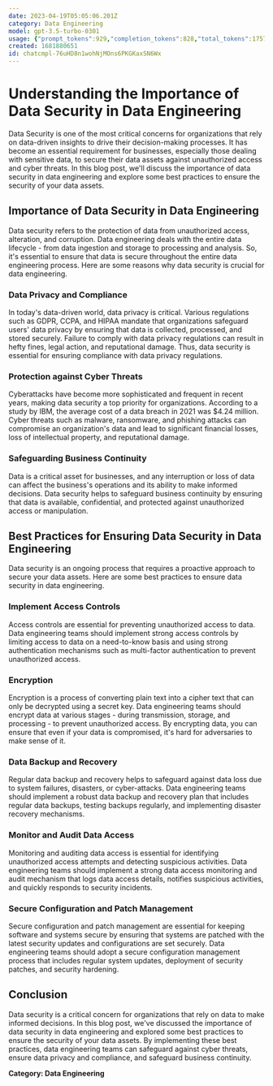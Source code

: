 ```yaml
---
date: 2023-04-19T05:05:06.201Z
category: Data Engineering
model: gpt-3.5-turbo-0301
usage: {"prompt_tokens":929,"completion_tokens":828,"total_tokens":1757}
created: 1681880651
id: chatcmpl-76uHD8n1wohNjMOns6PKGKaxSN6Wx
---
```


# Understanding the Importance of Data Security in Data Engineering

Data Security is one of the most critical concerns for organizations that rely on data-driven insights to drive their decision-making processes. It has become an essential requirement for businesses, especially those dealing with sensitive data, to secure their data assets against unauthorized access and cyber threats. In this blog post, we'll discuss the importance of data security in data engineering and explore some best practices to ensure the security of your data assets.

## Importance of Data Security in Data Engineering

Data security refers to the protection of data from unauthorized access, alteration, and corruption. Data engineering deals with the entire data lifecycle - from data ingestion and storage to processing and analysis. So, it's essential to ensure that data is secure throughout the entire data engineering process. Here are some reasons why data security is crucial for data engineering.

### Data Privacy and Compliance

In today's data-driven world, data privacy is critical. Various regulations such as GDPR, CCPA, and HIPAA mandate that organizations safeguard users' data privacy by ensuring that data is collected, processed, and stored securely. Failure to comply with data privacy regulations can result in hefty fines, legal action, and reputational damage. Thus, data security is essential for ensuring compliance with data privacy regulations.

### Protection against Cyber Threats

Cyberattacks have become more sophisticated and frequent in recent years, making data security a top priority for organizations. According to a study by IBM, the average cost of a data breach in 2021 was $4.24 million. Cyber threats such as malware, ransomware, and phishing attacks can compromise an organization's data and lead to significant financial losses, loss of intellectual property, and reputational damage.

### Safeguarding Business Continuity

Data is a critical asset for businesses, and any interruption or loss of data can affect the business's operations and its ability to make informed decisions. Data security helps to safeguard business continuity by ensuring that data is available, confidential, and protected against unauthorized access or manipulation.

## Best Practices for Ensuring Data Security in Data Engineering

Data security is an ongoing process that requires a proactive approach to secure your data assets. Here are some best practices to ensure data security in data engineering.

### Implement Access Controls

Access controls are essential for preventing unauthorized access to data. Data engineering teams should implement strong access controls by limiting access to data on a need-to-know basis and using strong authentication mechanisms such as multi-factor authentication to prevent unauthorized access.

### Encryption

Encryption is a process of converting plain text into a cipher text that can only be decrypted using a secret key. Data engineering teams should encrypt data at various stages - during transmission, storage, and processing - to prevent unauthorized access. By encrypting data, you can ensure that even if your data is compromised, it's hard for adversaries to make sense of it.

### Data Backup and Recovery

Regular data backup and recovery helps to safeguard against data loss due to system failures, disasters, or cyber-attacks. Data engineering teams should implement a robust data backup and recovery plan that includes regular data backups, testing backups regularly, and implementing disaster recovery mechanisms.

### Monitor and Audit Data Access

Monitoring and auditing data access is essential for identifying unauthorized access attempts and detecting suspicious activities. Data engineering teams should implement a strong data access monitoring and audit mechanism that logs data access details, notifies suspicious activities, and quickly responds to security incidents.

### Secure Configuration and Patch Management

Secure configuration and patch management are essential for keeping software and systems secure by ensuring that systems are patched with the latest security updates and configurations are set securely. Data engineering teams should adopt a secure configuration management process that includes regular system updates, deployment of security patches, and security hardening.

## Conclusion

Data security is a critical concern for organizations that rely on data to make informed decisions. In this blog post, we've discussed the importance of data security in data engineering and explored some best practices to ensure the security of your data assets. By implementing these best practices, data engineering teams can safeguard against cyber threats, ensure data privacy and compliance, and safeguard business continuity.

**Category: Data Engineering**